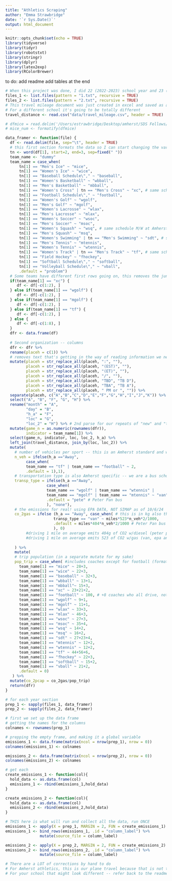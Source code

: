 ```yaml
---
title: "Athletics Scraping"
author: "Emma Strawbridge"
date: '`r Sys.Date()`'
output: html_document
---
```


```r
knitr::opts_chunk$set(echo = TRUE)
library(tidyverse)
library(tidyr)
library(robotstxt)
library(stringr)
library(dplyr)
library(latex2exp)
library(RColorBrewer)
```

to do:
add readme
add tables at the end

```r
# When this project was done, I did 22 (2022-2023) school year and 23 (2023-2024) school year. 
files_1 <- list.files(pattern = "1.txt", recursive = TRUE)
files_2 <- list.files(pattern = "2.txt", recursive = TRUE)
# This travel mileage document was just created in excel and saved as a csv
# For a different school it's going to be totally different
travel_distance <- read.csv("data/travel_mileage.csv", header = TRUE)

# dfmice = read.delim('/Users/estrawbridge/Desktop/amherst/SDS Fellows/SustainabilitySDSFellowProject/Athletics Emissions/data/mice23.txt', sep='\t', header = TRUE) 
# mice_num <- formatify(dfmice)
```


```r
data_framer <- function(file) {
  df <- read.delim(file, sep="\t", header = TRUE)
  # this first section formats the data so I can start changing the variables into what I need them to be
  tn <- word(df[1], start=2, end=3, sep=fixed(" "))
  team_name <- "dummy"
  team_name = case_when( 
      tn[1] == "Men's Ice" ~ "mice",
      tn[1] == "Women's Ice" ~ "wice", 
      tn[1] == "Baseball Schedule\"," ~ "baseball", 
      tn[1] == "Women's Basketball" ~ "wbball", 
      tn[1] == "Men's Basketball" ~ "mbball", 
      tn[1] == "Women's Cross" | tn == "Men's Cross" ~ "xc", # same schedule M/W at Amherst
      tn[1] == "Football Schedule\"," ~ "football", 
      tn[1] == "Women's Golf" ~ "wgolf", 
      tn[1] == "Men's Golf" ~ "mgolf", 
      tn[1] == "Women's Lacrosse" ~ "wlax", 
      tn[1] == "Men's Lacrosse" ~ "mlax", 
      tn[1] == "Women's Soccer" ~ "wsoc", 
      tn[1] == "Men's Soccer" ~ "msoc", 
      tn[1] == "Women's Squash" ~ "wsq", # same schedule M/W at Amherst, separate later
      tn[1] == "Men's Squash" ~ "msq", 
      tn[1] == "Women's Swimming" | tn == "Men's Swimming" ~ "sdt", # same schedule M/W at Amherst
      tn[1] == "Men's Tennis" ~ "mtennis", 
      tn[1] == "Women's Tennis" ~ "wtennis", 
      tn[1] == "Women's Track" | tn == "Men's Track" ~ "tf", # same schedule M/W at Amherst
      tn[1] == "Field Hockey" ~ "fhockey", 
      tn[1] == "Softball Schedule\"," ~ "softball",
      tn[1] == "Volleyball Schedule\"," ~ "vball",
      .default = "problem")
  # Some teams have different first rows going on, this removes the junk text
  if(team_name[1] == "xc") { 
     df <- df[-c(1:2), ]
  } else if(team_name[1] == "wgolf") {
     df <- df[-c(1:2), ]
  } else if(team_name[1] == "mgolf") {
     df <- df[-c(1:2), ]
  } else if(team_name[1] == "tf") {
     df <- df[-c(1:2), ]
  } else {
     df <- df[-c(1:8), ]
  }
  dfr <- data.frame(df) 
  
  # Second organization -- columns
  dfr <- dfr %>%
  rename(placeh = c(1)) %>% 
  # removes text that's getting in the way of reading information we need
  mutate(placeh = str_replace_all(placeh, ":", ""),
         placeh = str_replace_all(placeh, "(EST)", ""),
         placeh = str_replace_all(placeh, "(ET)", ""),
         placeh = str_replace_all(placeh, "/", ""),
         placeh = str_replace_all(placeh, "TBD", "TB D"),
         placeh = str_replace_all(placeh, "TBA", "TB A"),
         placeh = str_replace_all(placeh, " PM or ", "")) %>% 
  separate(placeh, c("A","B","C","D","E","F","G","H","I","J","K")) %>%
  select("A", "B", "F", "G", "H") %>%
  rename("month" = "A", 
         "day" = "B",   
         "h_a" = "F",
         "loc" = "G",
         "loc_2" = "H") %>% # 2nd parse for our repeats of "new" and "trinity" etc.
  mutate(game_n = as.numeric(rownames(dfr)),
         indicator = team_name[1]) %>%
  select(game_n, indicator, loc, loc_2, h_a) %>%
  left_join(travel_distance, join_by(loc, loc_2)) %>%
  mutate(
    # number of vehicles per sport -- this is an Amherst standard and will be different by institution
    n_veh = ifelse(h_a =="Away", 
         case_when(
         team_name == "tf" | team_name == "football" ~ 2,
         .default = 1),1), 
    # transportation type is also Amherst specific -- we are a bus school for the most part
    transp_type = ifelse(h_a =="Away",
                  case_when(
                  team_name == "wgolf" | team_name == "wtennis" | 
                  team_name == "mgolf" | team_name == "mtennis" ~ "van",
                  .default = "pete" # Peter Pan bus 
                  ), "none"),
    # the emissions for real! using EPA DATA, NOT SIMAP as of 10/6/24
    co_2gas = ifelse (h_a == "Away", case_when( # this is in kg also that's why I have *1000
                     transp_type == "van" ~ miles*523*n_veh*2/1000,
                     .default = miles*404*n_veh*2/1000 # Peter Pan bus
                     ), 0) 
         #driving 1 mile on average emits 404g of CO2 w/diesel (peter pan, sustainability office) 
         #driving 1 mile on average emits 523 of CO2 w/gas (van, epa and google) 
        
    ) %>%
    mutate(
    # trip population (in a separate mutate for my sake)
    pop_trip = case_when( #includes coaches except for football (formatted as athletes+coaches)
      team_name[1] == "mice" ~ 28+3,
      team_name[1] == "wice" ~ 22+3, 
      team_name[1] == "baseball" ~ 32+3, 
      team_name[1] == "wbball" ~ 13+1, 
      team_name[1] == "mbball"~ 15+3, 
      team_name[1] == "xc" ~ 23+21+2, 
      team_name[1] == "football" ~ 100, # +8 coaches who all drive, not included here
      team_name[1] == "wgolf" ~ 9+1,
      team_name[1] == "mgolf" ~ 11+1,
      team_name[1] == "wlax" ~ 33+3, 
      team_name[1] == "mlax" ~ 46+3, 
      team_name[1] == "wsoc" ~ 27+3, 
      team_name[1] == "msoc" ~ 35+4, 
      team_name[1] == "wsq" ~ 14+2,
      team_name[1] == "msq" ~ 16+2, 
      team_name[1] == "sdt" ~ 27+23+4, 
      team_name[1] == "mtennis" ~ 12+2, 
      team_name[1] == "wtennis" ~ 12+2, 
      team_name[1] == "tf" ~ 44+56+6, 
      team_name[1] == "fhockey" ~ 22+3, 
      team_name[1] == "softball" ~ 15+2,
      team_name[1] == "vball" ~ 21+2,
      .default = 0)
   ) %>% 
  mutate(co_2pcap = co_2gas/pop_trip)
  return(dfr)
}
```


```r
# for each year section
prep_1 <- sapply(files_1, data_framer)
prep_2 <- sapply(files_2, data_framer)

# first we set up the data frame
# getting the names for the columns
colnames <- rownames(prep_1)

# prepping the empty frame, and making it a global variable
emissions_1 <- data.frame(matrix(ncol = nrow(prep_1), nrow = 0))
colnames(emissions_1) <- colnames

emissions_2 <- data.frame(matrix(ncol = nrow(prep_2), nrow = 0))
colnames(emissions_2) <- colnames

# get each
create_emissions_1 <- function(col){
  hold_data <- as.data.frame(col)
  emissions_1 <- rbind(emissions_1,hold_data)
}

create_emissions_2 <- function(col){
  hold_data <- as.data.frame(col)
  emissions_2 <- rbind(emissions_2,hold_data)
}

# THIS here is what will run and collect all the data, run ONCE
emissions_1 <- apply(X = prep_1, MARGIN = 2, FUN = create_emissions_1)
emissions_1 <- bind_rows(emissions_1, .id = "column_label") %>%
               mutate(source_file = column_label)

emissions_2 <- apply(X = prep_2, MARGIN = 2, FUN = create_emissions_2)
emissions_2 <- bind_rows(emissions_2, .id = "column_label") %>%
               mutate(source_file = column_label)
```


```r
# There are a LOT of corrections by hand to do
# For Amherst athletics, this is our plane travel because that is not the norm here
# For your school that might look different -- refer back to the readme for more details



```

```r



```